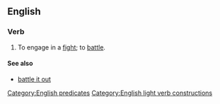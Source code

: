 ==English==

===Verb===
{{head|en|verb|head=[[do]] [[battle]]}}

# {{context|intransitive}} To engage in a [[fight]]; to [[battle#Verb|battle]].

====See also====
* [[battle it out]]

[[Category:English predicates]]
[[Category:English light verb constructions]]